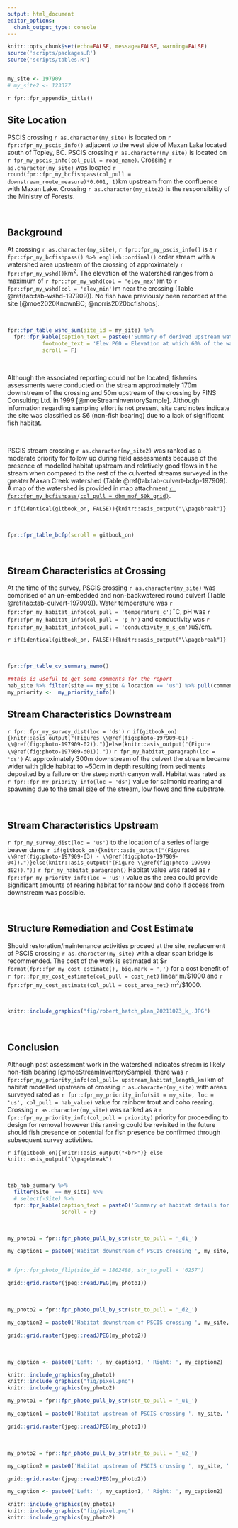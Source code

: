 ```yaml
---
output: html_document
editor_options: 
  chunk_output_type: console
---
```


```r
knitr::opts_chunk$set(echo=FALSE, message=FALSE, warning=FALSE)
source('scripts/packages.R')
source('scripts/tables.R')



```



```r
my_site <- 197909
# my_site2 <- 123377


```

`r fpr::fpr_appendix_title()`

## Site Location {-}

PSCIS crossing `r as.character(my_site)` is located on `r fpr::fpr_my_pscis_info()` adjacent to the west side of Maxan Lake located south of Topley, BC. PSCIS crossing `r as.character(my_site)` is located on `r fpr_my_pscis_info(col_pull = road_name)`.  Crossing `r as.character(my_site)` was located `r round(fpr::fpr_my_bcfishpass(col_pull = downstream_route_measure)*0.001, 1)`km upstream from the confluence with Maxan Lake. Crossing `r as.character(my_site2)` is the responsibility of the Ministry of Forests.


<br>

## Background {-}


At crossing `r as.character(my_site)`, `r fpr::fpr_my_pscis_info()` is a `r fpr::fpr_my_bcfishpass() %>% english::ordinal()` order stream with a watershed area upstream of the crossing of approximately `r fpr::fpr_my_wshd()`km^2^. The elevation of the watershed ranges from a maximum of `r fpr::fpr_my_wshd(col = 'elev_max')`m to `r fpr::fpr_my_wshd(col = 'elev_min')`m near the crossing (Table \@ref(tab:tab-wshd-197909)). No fish have previously been recorded at the site [@moe2020KnownBC; @norris2020bcfishobs]. 


<br>

```r
fpr::fpr_table_wshd_sum(site_id = my_site) %>% 
  fpr::fpr_kable(caption_text = paste0('Summary of derived upstream watershed statistics for PSCIS crossing ', my_site, '.'),
           footnote_text = 'Elev P60 = Elevation at which 60% of the watershed area is above',
           scroll = F)

```

<br>

Although the associated reporting could not be located, fisheries assessments were conducted on the stream approximately 170m downstream of the crossing and 50m upstream of the crossing by FINS Consulting Ltd. in 1999 [@moeStreamInventorySample]. Although information regarding sampling effort is not present, site card notes indicate the site was classified as S6 (non-fish bearing) due to a lack of significant fish habitat.

<br>

PSCIS stream crossing `r as.character(my_site2)` was ranked as a moderate priority for follow up during field assessments because of the presence of modelled habitat upstream and relatively good flows in t he stream when compared to the rest of the culverted streams surveyed in the greater Maxan Creek watershed (Table \@ref(tab:tab-culvert-bcfp-197909).  A map of the watershed is provided in map attachment [`r fpr::fpr_my_bcfishpass(col_pull = dbm_mof_50k_grid)`](`r fpr::fpr_my_mapsheet()`).  



`r if(identical(gitbook_on, FALSE)){knitr::asis_output("\\pagebreak")}`

<br>


```r
fpr::fpr_table_bcfp(scroll = gitbook_on) 

```

<br>


## Stream Characteristics at Crossing {-}

At the time of the survey, PSCIS crossing `r as.character(my_site)` was comprised of an un-embedded and non-backwatered round culvert (Table \@ref(tab:tab-culvert-197909)).  Water temperature was `r fpr::fpr_my_habitat_info(col_pull = 'temperature_c')`$^\circ$C, pH was `r fpr::fpr_my_habitat_info(col_pull = 'p_h')` and conductivity was `r fpr::fpr_my_habitat_info(col_pull = 'conductivity_m_s_cm')`uS/cm. 


`r if(identical(gitbook_on, FALSE)){knitr::asis_output("\\pagebreak")}`

<br>

```r
fpr::fpr_table_cv_summary_memo()

```


```r
##this is useful to get some comments for the report
hab_site %>% filter(site == my_site & location == 'us') %>% pull(comments)
my_priority <-  my_priority_info()

```

## Stream Characteristics Downstream {-}

`r fpr::fpr_my_survey_dist(loc = 'ds')`
`r if(gitbook_on){knitr::asis_output("(Figures \\@ref(fig:photo-197909-01) - \\@ref(fig:photo-197909-02)).")}else(knitr::asis_output("(Figure \\@ref(fig:photo-197909-d01))."))`
`r fpr_my_habitat_paragraph(loc = 'ds')`
At approximately 300m downstream of the culvert the stream became wider with glide habitat to ~50cm in depth resulting from sediments deposited by a failure on the steep north canyon wall. Habitat was rated as `r fpr::fpr_my_priority_info(loc = 'ds')` value for salmonid rearing and spawning due to the small size of the stream, low flows and fine substrate.

<br>


## Stream Characteristics Upstream {-}

`r fpr_my_survey_dist(loc = 'us')` to the location of a series of large beaver dams 
`r if(gitbook_on){knitr::asis_output("(Figures \\@ref(fig:photo-197909-03) - \\@ref(fig:photo-197909-04)).")}else(knitr::asis_output("(Figure \\@ref(fig:photo-197909-d02))."))`
`r fpr_my_habitat_paragraph()` 
Habitat value was rated as `r fpr::fpr_my_priority_info(loc = 'us')` value as the area could provide significant amounts of rearing habitat for rainbow and coho if access from downstream was possible.


<br>


## Structure Remediation and Cost Estimate {-}

Should restoration/maintenance activities proceed at the site, replacement of PSCIS crossing `r as.character(my_site)` with a clear span bridge is recommended. The cost of the work is estimated at \$`r format(fpr::fpr_my_cost_estimate(), big.mark = ',')` for a cost benefit of `r fpr::fpr_my_cost_estimate(col_pull = cost_net)` linear m/\$1000 and `r fpr::fpr_my_cost_estimate(col_pull = cost_area_net)` m^2^/\$1000.  

<br>


```r
knitr::include_graphics("fig/robert_hatch_plan_20211023_k_.JPG")
```

<br>


## Conclusion {-}

Although past assessment work in the watershed indicates stream is likely non-fish bearing [@moeStreamInventorySample], there was `r fpr::fpr_my_priority_info(col_pull= upstream_habitat_length_km)`km of habitat modelled upstream of crossing `r as.character(my_site)` with areas surveyed rated as `r fpr::fpr_my_priority_info(sit = my_site, loc = 'us', col_pull = hab_value)` value for rainbow trout and coho rearing. Crossing `r as.character(my_site)` was ranked as a `r fpr::fpr_my_priority_info(col_pull = priority)` priority for proceeding to design for removal however this ranking could be revisited in the future should fish presence or potential for fish presence be confirmed through subsequent survey activities.

`r if(gitbook_on){knitr::asis_output("<br>")} else knitr::asis_output("\\pagebreak")`

<br>

```r
tab_hab_summary %>% 
  filter(Site  == my_site) %>% 
  # select(-Site) %>% 
  fpr::fpr_kable(caption_text = paste0('Summary of habitat details for PSCIS crossing ', my_site, '.'),
                 scroll = F) 

```

<br>



```r
my_photo1 = fpr::fpr_photo_pull_by_str(str_to_pull = '_d1_')

my_caption1 = paste0('Habitat downstream of PSCIS crossing ', my_site, '.')


# fpr::fpr_photo_flip(site_id = 1802488, str_to_pull = '6257')

```

```r
grid::grid.raster(jpeg::readJPEG(my_photo1))
```

<br>

```r
my_photo2 = fpr::fpr_photo_pull_by_str(str_to_pull = '_d2_')

my_caption2 = paste0('Habitat downstream of PSCIS crossing ', my_site, '.')
```

```r
grid::grid.raster(jpeg::readJPEG(my_photo2))

```

<br>

```r

my_caption <- paste0('Left: ', my_caption1, ' Right: ', my_caption2)

knitr::include_graphics(my_photo1)
knitr::include_graphics("fig/pixel.png")
knitr::include_graphics(my_photo2)
```


```r
my_photo1 = fpr::fpr_photo_pull_by_str(str_to_pull = '_u1_')

my_caption1 = paste0('Habitat upstream of PSCIS crossing ', my_site, '.')
```

```r
grid::grid.raster(jpeg::readJPEG(my_photo1))
```



<br>

```r
my_photo2 = fpr::fpr_photo_pull_by_str(str_to_pull = '_u2_')

my_caption2 = paste0('Habitat upstream of PSCIS crossing ', my_site, '.')

```

```r
grid::grid.raster(jpeg::readJPEG(my_photo2))
```

```r

my_caption <- paste0('Left: ', my_caption1, ' Right: ', my_caption2)

knitr::include_graphics(my_photo1)
knitr::include_graphics("fig/pixel.png")
knitr::include_graphics(my_photo2)
```

